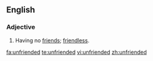 ==English==
===Adjective===
{{en-adj}}
# Having no [[friend]]s; [[friendless]].

[[fa:unfriended]]
[[te:unfriended]]
[[vi:unfriended]]
[[zh:unfriended]]